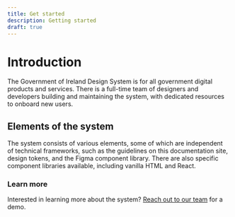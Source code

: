 ```yaml
---
title: Get started
description: Getting started
draft: true
---
```


# Introduction

The Government of Ireland Design System is for all government digital products and services. There is a full-time team of designers and developers building and maintaining the system, with dedicated resources to onboard new users.

## Elements of the system

The system consists of various elements, some of which are independent of technical frameworks, such as the guidelines on this documentation site, design tokens, and the Figma component library. There are also specific component libraries available, including vanilla HTML and React.

<SystemElements />

### Learn more

Interested in learning more about the system? [Reach out to our team](/contact/) for a demo.
